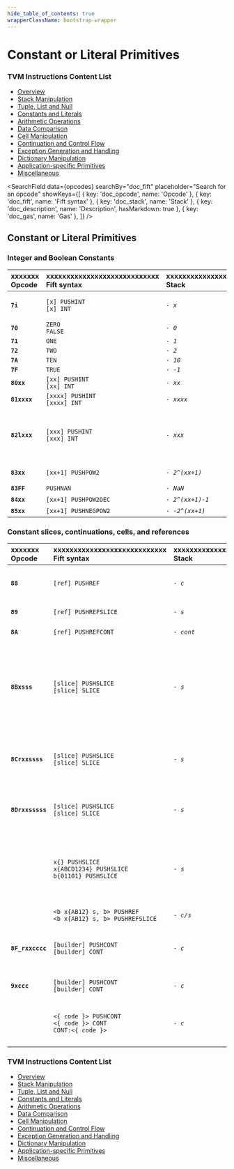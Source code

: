 ```yaml
---
hide_table_of_contents: true
wrapperClassName: bootstrap-wrapper
---
```



# Constant or Literal Primitives

### TVM Instructions Content List

- [Overview](/learn/tvm-instructions/instructions)
- [Stack Manipulation](/learn/tvm-instructions/instructions/stack-manipulation)
- [Tuple, List and Null](/learn/tvm-instructions/instructions/tuple-list-null)
- [Constants and Literals](/learn/tvm-instructions/instructions/constant)
- [Arithmetic Operations](/learn/tvm-instructions/instructions/arithmetic)
- [Data Comparison](/learn/tvm-instructions/instructions/data-comparison)
- [Cell Manipulation](/learn/tvm-instructions/instructions/cell-manipulation)
- [Continuation and Control Flow](/learn/tvm-instructions/instructions/control-flow)
- [Exception Generation and Handling](/learn/tvm-instructions/instructions/exception-gen-and-handling)
- [Dictionary Manipulation](/learn/tvm-instructions/instructions/dictionary-manipulation)
- [Application-specific Primitives](/learn/tvm-instructions/instructions/app-specific)
- [Miscellaneous](/learn/tvm-instructions/instructions/miscellaneous)

<SearchField
  data={opcodes}
  searchBy="doc_fift"
  placeholder="Search for an opcode"
  showKeys={[
    { key: 'doc_opcode', name: 'Opcode' },
    { key: 'doc_fift', name: 'Fift syntax' },
    { key: 'doc_stack', name: 'Stack' },
    { key: 'doc_description', name: 'Description', hasMarkdown: true },
    { key: 'doc_gas', name: 'Gas' },
  ]}
/>

## Constant or Literal Primitives

### Integer and Boolean Constants

| xxxxxxx<br/>Opcode | xxxxxxxxxxxxxxxxxxxxxxxxxxxx<br/>Fift syntax | xxxxxxxxxxxxxxxxx<br/>Stack | xxxxxxxxxxxxxxxxxxxxxxxxxxxxxxxxxxxxxx<br/>Description                                                                                                                                                      | xxxx<br/>Gas |
| :----------------- | :------------------------------------------- | :-------------------------- | :---------------------------------------------------------------------------------------------------------------------------------------------------------------------------------------------------------- | :----------- |
| **`7i`**           | `[x] PUSHINT`<br/>`[x] INT`                  | _`- x`_                     | Pushes integer `x` into the stack. `-5 <= x <= 10`.<br/>Here `i` equals four lower-order bits of `x` (`i=x mod 16`).                                                                     | `18`         |
| **`70`**           | `ZERO`<br/>`FALSE`                           | _`- 0`_                     |                                                                                                                                                                                                             | `18`         |
| **`71`**           | `ONE`                                        | _`- 1`_                     |                                                                                                                                                                                                             | `18`         |
| **`72`**           | `TWO`                                        | _`- 2`_                     |                                                                                                                                                                                                             | `18`         |
| **`7A`**           | `TEN`                                        | _`- 10`_                    |                                                                                                                                                                                                             | `18`         |
| **`7F`**           | `TRUE`                                       | _`- -1`_                    |                                                                                                                                                                                                             | `18`         |
| **`80xx`**         | `[xx] PUSHINT`<br/>`[xx] INT`                | _`- xx`_                    | Pushes integer `xx`. `-128 <= xx <= 127`.                                                                                                                                                                   | `26`         |
| **`81xxxx`**       | `[xxxx] PUSHINT`<br/>`[xxxx] INT`            | _`- xxxx`_                  | Pushes integer `xxxx`. `-2^15 <= xx < 2^15`.                                                                                                                                                                | `34`         |
| **`82lxxx`**       | `[xxx] PUSHINT`<br/>`[xxx] INT`              | _`- xxx`_                   | Pushes integer `xxx`.<br/>_Details:_ 5-bit `0 <= l <= 30` determines the length `n=8l+19` of signed big-endian integer `xxx`.<br/>The total length of this instruction is `l+4` bytes or `n+13=8l+32` bits. | `23`         |
| **`83xx`**         | `[xx+1] PUSHPOW2`                            | _`- 2^(xx+1)`_              | (Quietly) pushes `2^(xx+1)` for `0 <= xx <= 255`.<br/>`2^256` is a `NaN`.                                                                                                                | `26`         |
| **`83FF`**         | `PUSHNAN`                                    | _`- NaN`_                   | Pushes a `NaN`.                                                                                                                                                                                             | `26`         |
| **`84xx`**         | `[xx+1] PUSHPOW2DEC`                         | _`- 2^(xx+1)-1`_            | Pushes `2^(xx+1)-1` for `0 <= xx <= 255`.                                                                                                                                                                   | `26`         |
| **`85xx`**         | `[xx+1] PUSHNEGPOW2`                         | _`- -2^(xx+1)`_             | Pushes `-2^(xx+1)` for `0 <= xx <= 255`.                                                                                                                                                                    | `26`         |

### Constant slices, continuations, cells, and references

| xxxxxxx<br/>Opcode | xxxxxxxxxxxxxxxxxxxxxxxxxxxx<br/>Fift syntax                         | xxxxxxxxxxxxxxxxx<br/>Stack | xxxxxxxxxxxxxxxxxxxxxxxxxxxxxxxxxxxxxx<br/>Description                                                                                                                                                                                                                                                                                                                                                                                                                                                                         | xxxx<br/>Gas |
| :----------------- | :------------------------------------------------------------------- | :-------------------------- | :----------------------------------------------------------------------------------------------------------------------------------------------------------------------------------------------------------------------------------------------------------------------------------------------------------------------------------------------------------------------------------------------------------------------------------------------------------------------------------------------------------------------------- | :----------- |
| **`88`**           | `[ref] PUSHREF`                                                      | _`- c`_                     | Pushes the reference `ref` into the stack.<br/>_Details:_ Pushes the first reference of `cc.code` into the stack as a _Cell_ (and removes this reference from the current continuation).                                                                                                                                                                                                                                                                                                                    | `18`         |
| **`89`**           | `[ref] PUSHREFSLICE`                                                 | _`- s`_                     | Similar to [`PUSHREF`](#instr-pushref), but converts the cell into a _Slice_.                                                                                                                                                                                                                                                                                                                                                                                                                                                  | `118/43`     |
| **`8A`**           | `[ref] PUSHREFCONT`                                                  | _`- cont`_                  | Similar to [`PUSHREFSLICE`](#instr-pushrefslice), but makes a simple ordinary _Continuation_ out of the cell.                                                                                                                                                                                                                                                                                                                                                                                                                  | `118/43`     |
| **`8Bxsss`**       | `[slice] PUSHSLICE`<br/>`[slice] SLICE`                              | _`- s`_                     | Pushes the slice `slice` into the stack.<br/>_Details:_ Pushes the (prefix) subslice of `cc.code` consisting of its first `8x+4` bits and no references (i.e., essentially a bitstring), where `0 <= x <= 15`.<br/>A completion tag is assumed, meaning that all trailing zeroes and the last binary one (if present) are removed from this bitstring.<br/>If the original bitstring consists only of zeroes, an empty slice will be pushed.                          | `22`         |
| **`8Crxxssss`**    | `[slice] PUSHSLICE`<br/>`[slice] SLICE`                              | _`- s`_                     | Pushes the slice `slice` into the stack.<br/>_Details:_ Pushes the (prefix) subslice of `cc.code` consisting of its first `1 <= r+1 <= 4` references and up to first `8xx+1` bits of data, with `0 <= xx <= 31`.<br/>A completion tag is also assumed.                                                                                                                                                                                                                                                      | `25`         |
| **`8Drxxsssss`**   | `[slice] PUSHSLICE`<br/>`[slice] SLICE`                              | _`- s`_                     | Pushes the slice `slice` into the stack.<br/>_Details:_ Pushes the subslice of `cc.code` consisting of `0 <= r <= 4` references and up to `8xx+6` bits of data, with `0 <= xx <= 127`.<br/>A completion tag is assumed.                                                                                                                                                                                                                                                                                                        | `28`         |
|                    | `x{} PUSHSLICE`<br/>`x{ABCD1234} PUSHSLICE`<br/>`b{01101} PUSHSLICE` | _`- s`_                     | Examples of [`PUSHSLICE`](#instr-pushslice).<br/>`x{}` is an empty slice. `x{...}` is a hexadecimal literal. `b{...}` is a binary literal.<br/>More on slice literals [here](https://github.com/Piterden/TON-docs/blob/master/Fift.%20A%20Brief%20Introduction.md#user-content-51-slice-literals).<br/>Note that the assembler can replace [`PUSHSLICE`](#instr-pushslice) with [`PUSHREFSLICE`](#instr-pushrefslice) in certain situations (e.g. if there’s not enough space in the current continuation). |              |
|                    | `<b x{AB12} s, b> PUSHREF`<br/>`<b x{AB12} s, b> PUSHREFSLICE`       | _`- c/s`_                   | Examples of [`PUSHREF`](#instr-pushref) and [`PUSHREFSLICE`](#instr-pushrefslice).<br/>More on building cells in fift [here](https://github.com/Piterden/TON-docs/blob/master/Fift.%20A%20Brief%20Introduction.md#user-content-52-builder-primitives).                                                                                                                                                                                                                                                                         |              |
| **`8F_rxxcccc`**   | `[builder] PUSHCONT`<br/>`[builder] CONT`                            | _`- c`_                     | Pushes a continuation made from `builder`.<br/>_Details:_ Pushes the simple ordinary continuation `cccc` made from the first `0 <= r <= 3` references and the first `0 <= xx <= 127` bytes of `cc.code`.                                                                                                                                                                                                                                                                                                                       | `26`         |
| **`9xccc`**        | `[builder] PUSHCONT`<br/>`[builder] CONT`                            | _`- c`_                     | Pushes a continuation made from `builder`.<br/>_Details:_ Pushes an `x`-byte continuation for `0 <= x <= 15`.                                                                                                                                                                                                                                                                                                                                                                                                                  | `18`         |
|                    | `<{ code }> PUSHCONT`<br/>`<{ code }> CONT`<br/>`CONT:<{ code }>`    | _`- c`_                     | Pushes a continuation with code `code`.<br/>Note that the assembler can replace [`PUSHCONT`](#instr-pushcont) with [`PUSHREFCONT`](#instr-pushrefcont) in certain situations (e.g. if there’s not enough space in the current continuation).                                                                                                                                                                                                                                                                |              |

### TVM Instructions Content List

- [Overview](/learn/tvm-instructions/instructions)
- [Stack Manipulation](/learn/tvm-instructions/instructions/stack-manipulation)
- [Tuple, List and Null](/learn/tvm-instructions/instructions/tuple-list-null)
- [Constants and Literals](/learn/tvm-instructions/instructions/constant)
- [Arithmetic Operations](/learn/tvm-instructions/instructions/arithmetic)
- [Data Comparison](/learn/tvm-instructions/instructions/data-comparison)
- [Cell Manipulation](/learn/tvm-instructions/instructions/cell-manipulation)
- [Continuation and Control Flow](/learn/tvm-instructions/instructions/control-flow)
- [Exception Generation and Handling](/learn/tvm-instructions/instructions/exception-gen-and-handling)
- [Dictionary Manipulation](/learn/tvm-instructions/instructions/dictionary-manipulation)
- [Application-specific Primitives](/learn/tvm-instructions/instructions/app-specific)
- [Miscellaneous](/learn/tvm-instructions/instructions/miscellaneous)
